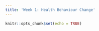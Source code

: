 ```yaml
---
title: 'Week 1: Health Behaviour Change'
---
```


```r
knitr::opts_chunk$set(echo = TRUE)
```

